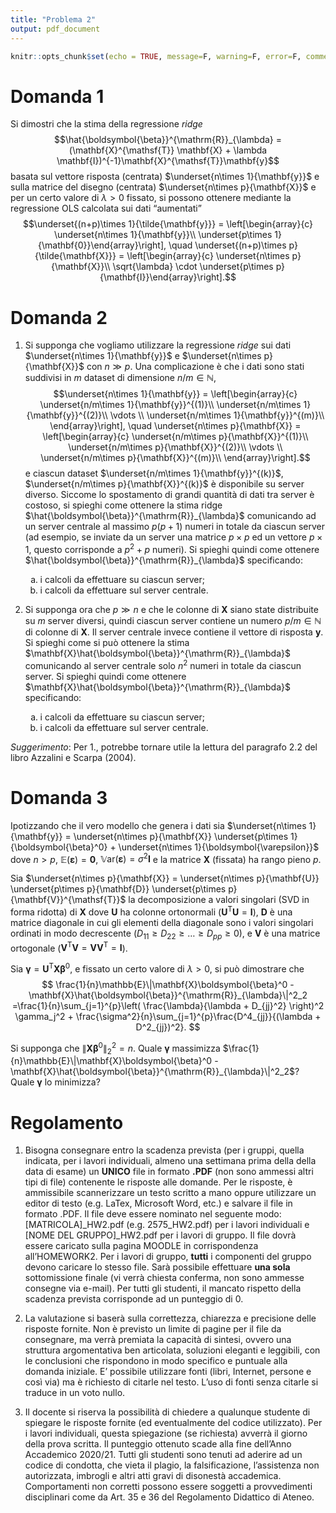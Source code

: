 ```yaml
---
title: "Problema 2"
output: pdf_document
---
```


```r
knitr::opts_chunk$set(echo = TRUE, message=F, warning=F, error=F, comment=NA, cache=F)
```


# Domanda 1

Si dimostri che la stima della regressione *ridge* 
$$\hat{\boldsymbol{\beta}}^{\mathrm{R}}_{\lambda} = (\mathbf{X}^{\mathsf{T}} \mathbf{X} + \lambda \mathbf{I})^{-1}\mathbf{X}^{\mathsf{T}}\mathbf{y}$$
basata sul vettore risposta (centrata) $\underset{n\times 1}{\mathbf{y}}$ e sulla matrice del disegno (centrata) $\underset{n\times p}{\mathbf{X}}$ e per un certo valore di $\lambda>0$ fissato, 
si possono ottenere mediante la regressione OLS calcolata sui dati "aumentati" 
$$\underset{(n+p)\times 1}{\tilde{\mathbf{y}}} = \left[\begin{array}{c}
\underset{n\times 1}{\mathbf{y}}\\
\underset{p\times 1}{\mathbf{0}}\end{array}\right], \quad \underset{(n+p)\times p}{\tilde{\mathbf{X}}} = \left[\begin{array}{c}
\underset{n\times p}{\mathbf{X}}\\
\sqrt{\lambda} \cdot \underset{p\times p}{\mathbf{I}}\end{array}\right].$$


# Domanda 2

1. Si supponga che vogliamo utilizzare la regressione *ridge* sui dati $\underset{n\times 1}{\mathbf{y}}$ e $\underset{n\times p}{\mathbf{X}}$ con $n \gg p$. Una complicazione è che i dati sono stati suddivisi in $m$ dataset di dimensione $n/m \in \mathbb{N}$, 
$$\underset{n\times 1}{\mathbf{y}} = \left[\begin{array}{c}
\underset{n/m\times 1}{\mathbf{y}}^{(1)}\\
\underset{n/m\times 1}{\mathbf{y}}^{(2)}\\
\vdots \\
\underset{n/m\times 1}{\mathbf{y}}^{(m)}\\
\end{array}\right], \quad \underset{n\times p}{\mathbf{X}} = \left[\begin{array}{c}
\underset{n/m\times p}{\mathbf{X}}^{(1)}\\
\underset{n/m\times p}{\mathbf{X}}^{(2)}\\
\vdots \\
\underset{n/m\times p}{\mathbf{X}}^{(m)}\\
\end{array}\right].$$
e ciascun dataset $\underset{n/m\times 1}{\mathbf{y}}^{(k)}$, $\underset{n/m\times p}{\mathbf{X}}^{(k)}$ è disponibile su server diverso. Siccome lo spostamento di grandi quantità di dati tra server è costoso, si spieghi come ottenere la stima ridge $\hat{\boldsymbol{\beta}}^{\mathrm{R}}_{\lambda}$ comunicando ad un server centrale al massimo $p(p+1)$ numeri in totale da ciascun server (ad esempio, se inviate da un server una matrice $p\times p$ ed un vettore $p\times 1$, questo corrisponde a $p^2 + p$ numeri). Si spieghi quindi come ottenere $\hat{\boldsymbol{\beta}}^{\mathrm{R}}_{\lambda}$ specificando:

    a) i calcoli da effettuare su ciascun server;
    b) i calcoli da effettuare sul server centrale.
  

2. Si supponga ora che $p \gg n$ e che le colonne di $\mathbf{X}$ siano state distribuite su $m$ server diversi, quindi ciascun server contiene un numero $p/m \in \mathbb{N}$ di colonne di $\mathbf{X}$. Il server centrale invece contiene il vettore di risposta $\mathbf{y}$. Si spieghi come si può ottenere la stima $\mathbf{X}\hat{\boldsymbol{\beta}}^{\mathrm{R}}_{\lambda}$ comunicando al server centrale solo $n^2$ numeri in totale da ciascun server. Si spieghi quindi come ottenere $\mathbf{X}\hat{\boldsymbol{\beta}}^{\mathrm{R}}_{\lambda}$ specificando:

    a) i calcoli da effettuare su ciascun server;
    b) i calcoli da effettuare sul server centrale.

*Suggerimento*: Per 1., potrebbe tornare utile la lettura del paragrafo 2.2 del libro Azzalini e Scarpa (2004).

# Domanda 3

Ipotizzando che il vero modello che genera i dati sia $\underset{n\times 1}{\mathbf{y}} = \underset{n\times p}{\mathbf{X}} \underset{p\times 1}{\boldsymbol{\beta}^0} + \underset{n\times 1}{\boldsymbol{\varepsilon}}$ dove $n>p$, $\mathbb{E}(\boldsymbol{\varepsilon})=\mathbf{0}$,  $\mathbb{V}\mathrm{ar}(\boldsymbol{\varepsilon})=\sigma^2\mathbf{I}$ e la matrice $\mathbf{X}$ (fissata) ha rango pieno $p$. 

Sia $\underset{n\times p}{\mathbf{X}} = \underset{n\times p}{\mathbf{U}} \underset{p\times p}{\mathbf{D}} \underset{p\times p}{\mathbf{V}}^{\mathsf{T}}$ la decomposizione a valori singolari (SVD in forma ridotta) di $\mathbf{X}$ dove $\mathbf{U}$ ha colonne ortonormali ($\mathbf{U}^\mathsf{T}\mathbf{U} = \mathbf{I}$), $\mathbf{D}$ è una matrice diagonale in cui gli elementi della diagonale sono i valori singolari ordinati in modo decrescente ($D_{11} \geq D_{22}\geq \ldots \geq D_{pp}\geq 0$), e 
$\mathbf{V}$ è una matrice ortogonale ($\mathbf{V}^\mathsf{T}\mathbf{V}=\mathbf{V}\mathbf{V}^\mathsf{T} = \mathbf{I}$). 

Sia $\boldsymbol{\gamma} = \mathbf{U}^{\mathsf{T}} \mathbf{X} \boldsymbol{\beta}^0$, e fissato un certo valore di $\lambda>0$, si può dimostrare che
$$
\frac{1}{n}\mathbb{E}\|\mathbf{X}\boldsymbol{\beta}^0 - \mathbf{X}\hat{\boldsymbol{\beta}}^{\mathrm{R}}_{\lambda}\|^2_2
=\frac{1}{n}\sum_{j=1}^{p}\left( \frac{\lambda}{\lambda + D_{jj}^2} \right)^2 \gamma_j^2 + \frac{\sigma^2}{n}\sum_{j=1}^{p}\frac{D^4_{jj}}{(\lambda + D^2_{jj})^2}. 
$$

Si supponga che $\|\mathbf{X}\boldsymbol{\beta}^0\|^2_2=n$. 
Quale $\boldsymbol{\gamma}$ massimizza $\frac{1}{n}\mathbb{E}\|\mathbf{X}\boldsymbol{\beta}^0 - \mathbf{X}\hat{\boldsymbol{\beta}}^{\mathrm{R}}_{\lambda}\|^2_2$? Quale $\boldsymbol{\gamma}$ lo minimizza?


# Regolamento 

1. Bisogna consegnare entro la scadenza prevista (per i gruppi, quella indicata, per i lavori individuali, almeno una settimana prima della della data di esame) un **UNICO** file in formato **.PDF** (non sono ammessi altri tipi di file) contenente le risposte alle domande. Per le risposte, è ammissibile scannerizzare un testo scritto a mano oppure utilizzare un editor di testo (e.g. LaTex, Microsoft Word, etc.) e salvare il file in formato .PDF. Il file deve essere nominato nel seguente modo: [MATRICOLA]_HW2.pdf (e.g. 2575_HW2.pdf) per i lavori individuali e [NOME DEL GRUPPO]_HW2.pdf per i lavori di gruppo. Il file dovrà essere caricato sulla pagina MOODLE in corrispondenza all'HOMEWORK2. Per i lavori di gruppo, **tutti** i componenti del gruppo devono caricare lo stesso file. Sarà possibile effettuare **una sola** sottomissione finale (vi verrà chiesta conferma, non sono ammesse consegne via e-mail). Per tutti gli studenti, il mancato rispetto della scadenza prevista corrisponde ad un punteggio di 0. 

2. La valutazione si baserà sulla correttezza, chiarezza e precisione delle risposte fornite. Non è previsto un limite di pagine per il file da consegnare, ma verrà premiata la capacità di sintesi, ovvero una struttura argomentativa ben articolata, soluzioni eleganti e leggibili, con le conclusioni che rispondono in modo specifico e puntuale alla domanda iniziale. E' possibile utilizzare fonti (libri, Internet, persone e così via) ma è richiesto di citarle nel testo. L'uso di fonti senza citarle si traduce in un voto nullo. 

3. Il docente si riserva la possibilità di chiedere a qualunque studente di spiegare le risposte fornite (ed eventualmente del codice utilizzato). Per i lavori individuali, questa spiegazione (se richiesta) avverrà il giorno della prova scritta. Il punteggio ottenuto scade alla fine dell'Anno Accademico 2020/21. Tutti gli studenti sono tenuti ad aderire ad un codice di condotta, che vieta il plagio, la falsificazione, l'assistenza non autorizzata, imbrogli e altri atti gravi di disonestà accademica. Comportamenti non corretti possono essere soggetti a provvedimenti disciplinari come da Art. 35 e 36 del Regolamento Didattico di Ateneo.
